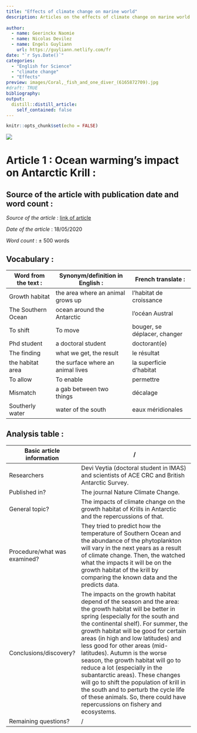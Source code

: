 ```yaml
---
title: "Effects of climate change on marine world"
description: Articles on the effects of climate change on marine world
  
author:
  - name: Geerinckx Naomie
  - name: Nicolas Devilez
  - name: Engels Guyliann
    url: https://guyliann.netlify.com/fr
date: "`r Sys.Date()`"
categories:
  - "English for Science"
  - "climate change"
  - "Effects"
preview: images/Coral,_fish_and_one_diver_(6165872709).jpg
#draft: TRUE
bibliography: 
output:
  distill::distill_article:
    self_contained: false
---
```


```r
knitr::opts_chunk$set(echo = FALSE)
```

![](images/Coral,_fish_and_one_diver_(6165872709).jpg) 


# Article 1 : Ocean warming's impact on Antarctic Krill :

## Source of the article with publication date and word count : 

*Source of the article* : [link of article](https://www.sciencedaily.com/releases/2020/05/200518145013.htm)

*Date of the article* : 18/05/2020

*Word count* : ± 500 words 

## Vocabulary : 

| Word from the text :  | Synonym/definition in English :     | French translate :           |
| --------------------- | ----------------------------------- | ---------------------------- |
| Growth habitat        | the area where  an animal grows up  | l'habitat de croissance      |
| The Southern Ocean    | ocean  around the Antarctic         | l'océan Austral              |
| To shift              | To move                             | bouger, se déplacer, changer |
| Phd student           | a doctoral student                  | doctorant(e)                 |
| The finding           | what we get, the result             | le résultat                  |
| the habitat area      | the surface where an animal lives   | la superficie d'habitat      |
| To allow              | To enable                           | permettre                    |
| Mismatch              | a gab between two things            | décalage                     |
| Southerly water       | water of the south                  | eaux méridionales            |

## Analysis table :

| Basic article information 	| / 	|
|------------------------------	|-------------------------------------------------------------------------------------------------------------------------------------------------------------------------------------------------------------------------------------------------------------------------------------------------------------------------------------------------------------------------------------------------------------------------------------------------------------------------------------------------------------------------------------------------------------------------------------------------------------------------------	|
| Researchers 	| Devi Veytia (doctoral student in IMAS) and scientists of ACE CRC and British Antarctic Survey.            	|
| Published in? 	| The journal Nature Climate Change. 	|
| General topic? 	| The impacts of climate change on the growth habitat of Krills in Antarctic and the repercussions of that. 	|
| Procedure/what was examined? 	| They tried to predict how the temperature of Southern Ocean and the abundance of the phytoplankton will vary in the next years as a result of climate change. Then, the watched what the impacts it will be on the growth habitat of the krill by comparing the known data and the predicts data.   |
| Conclusions/discovery? 	| The impacts on the growth habitat depend of the season and the area: the growth habitat will be better in spring (especially for the south and the continental shelf). For summer, the growth habitat will be good for certain areas (in high and low latitudes) and less good for other areas (mid-latitudes). Autumn is the worse season, the growth habitat will go to reduce a lot (especially in the subantarctic areas). These changes will go to shift the population of krill in the south and to perturb the cycle life of these animals. So, there could have repercussions on fishery and ecosystems. |
| Remaining questions? 	| / 	|

